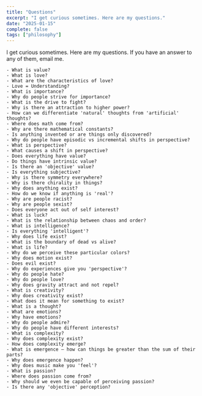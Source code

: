 ```yaml
---
title: "Questions"
excerpt: "I get curious sometimes. Here are my questions."
date: "2025-01-15"
complete: false
tags: ["philosophy"]
---
```


I get curious sometimes. Here are my questions. If you have an answer to any of them, email me.

```
- What is value?
- What is love?
- What are the characteristics of love?
- Love = Understanding?
- What is importance?
- Why do people strive for importance?
- What is the drive to fight?
- Why is there an attraction to higher power?
- How can we differentiate 'natural' thoughts from 'artificial' thoughts?
- Where does math come from?
- Why are there mathematical constants?
- Is anything invented or are things only discovered?
- Why do people have episodic vs incremental shifts in perspective?
- What is perspective?
- What causes a shift in perspective?
- Does everything have value?
- Do things have intrinsic value?
- Is there an 'objective' value?
- Is everything subjective?
- Why is there symmetry everywhere?
- Why is there chirality in things?
- Why does anything exist?
- How do we know if anything is 'real'?
- Why are people racist?
- Why are people sexist?
- Does everyone act out of self interest?
- What is luck?
- What is the relationship between chaos and order?
- What is intelligence?
- Is everything 'intelligent'?
- Why does life exist?
- What is the boundary of dead vs alive?
- What is life?
- Why do we perceive these particular colors?
- Why does motion exist?
- Does evil exist?
- Why do experiences give you 'perspective'?
- Why do people hate?
- Why do people love?
- Why does gravity attract and not repel?
- What is creativity?
- Why does creativity exist?
- What does it mean for something to exist?
- What is a thought?
- What are emotions?
- Why have emotions?
- Why do people admire?
- Why do people have different interests?
- What is complexity?
- Why does complexity exist?
- How does complexity emerge?
- What is emergence — how can things be greater than the sum of their parts?
- Why does emergence happen?
- Why does music make you 'feel'?
- What is passion?
- Where does passion come from?
- Why should we even be capable of perceiving passion?
- Is there any 'objective' perception?
```
